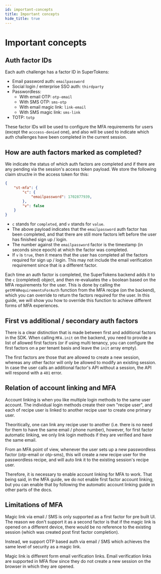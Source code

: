 ```yaml
---
id: important-concepts
title: Important concepts
hide_title: true
---
```



<MFAPaidBanner />

# Important concepts

## Auth factor IDs 
Each auth challenge has a factor ID in SuperTokens:
- Email password auth: `emailpassword`
- Social login / enterprise SSO auth: `thirdparty`
- Passwordless:
    - With email OTP: `otp-email`
    - With SMS OTP: `sms-otp`
    - With email magic link: `link-email`
    - With SMS magic link: `sms-link`
- TOTP: `totp`

These factor IDs will be used to configure the MFA requirements for users (except the `acccess-denied` one), and also will be used to indicate which auth challenges have been completed in the current session.

## How are auth factors marked as completed?
We indicate the status of which auth factors are completed and if there are any pending via the session's access token payload. We store the following claim structre in the access token for this:

```json
{
    "st-mfa": {
        "c": {
            "emailpassword": 1702877939,
        },
        "v": false
    }
}
```
- `c` stands for `completed`, and `v` stands for `value`.
- The above payload indicates that the `emailpassword` auth factor has been completed, and that there are still more factors left before the user has finished sign up / login.
- The number against the `emailpassword` factor is the timestamp (in seconds since epoch) at which the factor was completed.
- If `v` is `true`, then it means that the user has completed all the factors required for sign up / login. This may not include the email verification requirement since that is a different factor.

Each time an auth factor is completed, the SuperTokens backend adds it to the `c` (completed) object, and then re-evaluates the `v` boolean based on the MFA requirements for the user. This is done by calling the `getMFARequirementsForAuth` function from the MFA recipe (on the backend), which you can override to return the factors required for the user. In this guide, we will show you how to override this function to achieve different forms of MFA experiences.

## First vs additional / secondary auth factors
There is a clear distinction that is made between first and additional factors in the SDK. When calling `MFA.init` on the backend, you need to provide a list of allowed first factors (or if using multi tenancy, you can configure the first factors on a per tenant basis and leave the `init` array empty).

The first factors are those that are allowed to create a new session, whereas any other factor will only be allowed to modify an existing session. In case the user calls an additional factor's API without a session, the API will respond with a `401` error.

## Relation of account linking and MFA
Account linking is when you like multiple login methods to the same user account. The individual login methods create their own "recipe user", and each of recipe user is linked to another recipe user to create one primary user.

Theoritically, one can link any recipe user to another (i.e. there is no need for them to have the same email / phone number), however, for first factor automatic linking, we only link login methods if they are verified and have the same email.

From an MFA point of view, whenever the user sets up a new passwordless factor (otp-email or otp-sms), this will create a new recipe user for the passwordless recipe, and will auto link it to the existing session's recipe user.

Therefore, it is necessary to enable account linking for MFA to work. That being said, in the MFA guide, we do not enable first factor account linking, but you can enable that by following the automatic account linking guide in other parts of the docs.

## Limitations of MFA
Magic link via email / SMS is only supported as a first factor for pre built UI. The reason we don't support it as a second factor is that if the magic link is opened on a different device, there would be no reference to the existing session (which was created post first factor completion).

Instead, we support OTP based auth via email / SMS which achieves the same level of security as a magic link.

Magic link is different form email verification links. Email verification links are supported in MFA flow since they do not create a new session on the browser in which they are opened.